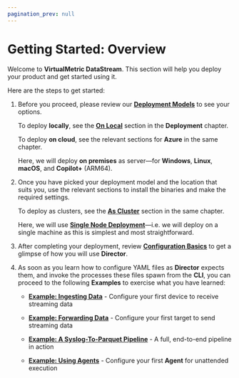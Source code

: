 ```yaml
---
pagination_prev: null
---
```


# Getting Started: Overview

Welcome to **VirtualMetric DataStream**. This section will help you deploy your product and get started using it.

Here are the steps to get started:

1. Before you proceed, please review our [**Deployment Models**](./deployment/index.mdx#models) to see your options.

    To deploy **locally**, see the [**On Local**](./deployment/on-local.mdx) section in the **Deployment** chapter.

    To deploy **on cloud**, see the relevant sections for **Azure** in the same chapter.

    Here, we will deploy **on premises** as server&mdash;for **Windows**, **Linux**, **macOS**, and **Copilot+** (ARM64).

3. Once you have picked your deployment model and the location that suits you, use the relevant sections to install the binaries and make the required settings.

    To deploy as clusters, see the [**As Cluster**](./deployment/as-cluster.mdx) section in the same chapter.

    Here, we will use [**Single Node Deployment**](./single-node-deployment.mdx)&mdash;i.e. we will deploy on a single machine as this is simplest and most straightforward.

4. After completing your deployment, review [**Configuration Basics**](./configuration-basics.mdx) to get a glimpse of how you will use **Director**.

5. As soon as you learn how to configure YAML files as **Director** expects them, and invoke the processes these files spawn from the **CLI**, you can proceed to the following **Examples** to exercise what you have learned:

    - [**Example: Ingesting Data**](./example-ingesting-data.mdx) - Configure your first device to receive streaming data

    - [**Example: Forwarding Data**](./example-forwarding-data.mdx) - Configure your first target to send streaming data

    - [**Example: A Syslog-To-Parquet Pipeline**](./example-a-syslog-to-parquet-pipeline.mdx) - A full, end-to-end pipeline in action

    - [**Example: Using Agents**](./example-using-agents.mdx) - Configure your first **Agent** for unattended execution
